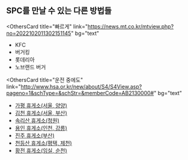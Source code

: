 ## SPC를 만날 수 있는 다른 방법들

<OthersCard
  title="빠르게"
  link="https://news.mt.co.kr/mtview.php?no=2022102011302151145"
  bg="text"
>

* KFC
* 버거킹
* 롯데리아
* 노브랜드 버거

</OthersCard>

<OthersCard
  title="운전 중에도"
  link="http://www.hsa.or.kr/new/about/S4/S4View.asp?pageno=1&schType=&schStr=&memberCode=AB2130000#"
  bg="text"
>

* [가평 휴게소(서울, 양양)](https://www.spcmagazine.com/spc1_191017-2/)
* [김천 휴게소(서울, 부산)](http://www.hsa.or.kr/new/about/S4/S4View.asp?pageno=1&schType=&schStr=&memberCode=AB2130000#)
* [속리산 휴게소(청원)](http://www.hsa.or.kr/new/about/S4/S4View.asp?pageno=1&schType=&schStr=&memberCode=AB2130000#)
* [용인 휴게소(인천, 강릉)](https://siminilbo.co.kr/news/newsview.php?ncode=1065578145367636)
* [진주 휴게소(부산)](http://www.hsa.or.kr/new/about/S4/S4View.asp?pageno=1&schType=&schStr=&memberCode=AB2130000#)
* [천등산 휴게소(평택, 제천)](https://www.saramin.co.kr/zf_user/jobs/view?rec_idx=38531459)
* [황전 휴게소(임실, 순천)](http://www.hsa.or.kr/new/about/S4/S4View.asp?pageno=1&schType=&schStr=&memberCode=AB2130000#)

</OthersCard>